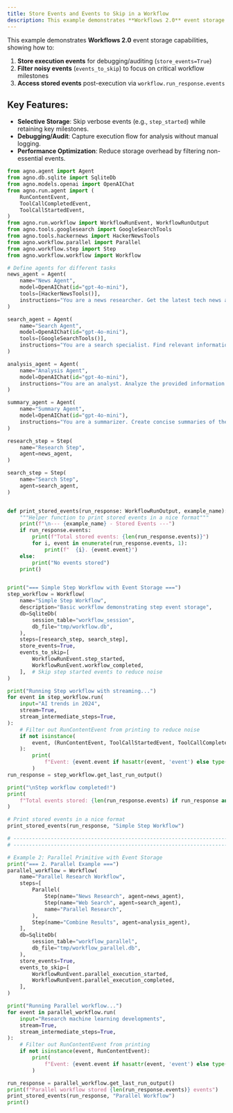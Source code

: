 ```yaml
---
title: Store Events and Events to Skip in a Workflow
description: This example demonstrates **Workflows 2.0** event storage capabilities
---
```


This example demonstrates **Workflows 2.0** event storage capabilities, showing how to:
1. **Store execution events** for debugging/auditing (`store_events=True`)
2. **Filter noisy events** (`events_to_skip`) to focus on critical workflow milestones
3. **Access stored events** post-execution via `workflow.run_response.events`

## Key Features:
- **Selective Storage**: Skip verbose events (e.g., `step_started`) while retaining key milestones.
- **Debugging/Audit**: Capture execution flow for analysis without manual logging.
- **Performance Optimization**: Reduce storage overhead by filtering non-essential events.

```python store_events_and_events_to_skip_in_a_workflow.py
from agno.agent import Agent
from agno.db.sqlite import SqliteDb
from agno.models.openai import OpenAIChat
from agno.run.agent import (
    RunContentEvent,
    ToolCallCompletedEvent,
    ToolCallStartedEvent,
)
from agno.run.workflow import WorkflowRunEvent, WorkflowRunOutput
from agno.tools.googlesearch import GoogleSearchTools
from agno.tools.hackernews import HackerNewsTools
from agno.workflow.parallel import Parallel
from agno.workflow.step import Step
from agno.workflow.workflow import Workflow

# Define agents for different tasks
news_agent = Agent(
    name="News Agent",
    model=OpenAIChat(id="gpt-4o-mini"),
    tools=[HackerNewsTools()],
    instructions="You are a news researcher. Get the latest tech news and summarize key points.",
)

search_agent = Agent(
    name="Search Agent",
    model=OpenAIChat(id="gpt-4o-mini"),
    tools=[GoogleSearchTools()],
    instructions="You are a search specialist. Find relevant information on given topics.",
)

analysis_agent = Agent(
    name="Analysis Agent",
    model=OpenAIChat(id="gpt-4o-mini"),
    instructions="You are an analyst. Analyze the provided information and give insights.",
)

summary_agent = Agent(
    name="Summary Agent",
    model=OpenAIChat(id="gpt-4o-mini"),
    instructions="You are a summarizer. Create concise summaries of the provided content.",
)

research_step = Step(
    name="Research Step",
    agent=news_agent,
)

search_step = Step(
    name="Search Step",
    agent=search_agent,
)


def print_stored_events(run_response: WorkflowRunOutput, example_name):
    """Helper function to print stored events in a nice format"""
    print(f"\n--- {example_name} - Stored Events ---")
    if run_response.events:
        print(f"Total stored events: {len(run_response.events)}")
        for i, event in enumerate(run_response.events, 1):
            print(f"  {i}. {event.event}")
    else:
        print("No events stored")
    print()


print("=== Simple Step Workflow with Event Storage ===")
step_workflow = Workflow(
    name="Simple Step Workflow",
    description="Basic workflow demonstrating step event storage",
    db=SqliteDb(
        session_table="workflow_session",
        db_file="tmp/workflow.db",
    ),
    steps=[research_step, search_step],
    store_events=True,
    events_to_skip=[
        WorkflowRunEvent.step_started,
        WorkflowRunEvent.workflow_completed,
    ],  # Skip step started events to reduce noise
)

print("Running Step workflow with streaming...")
for event in step_workflow.run(
    input="AI trends in 2024",
    stream=True,
    stream_intermediate_steps=True,
):
    # Filter out RunContentEvent from printing to reduce noise
    if not isinstance(
        event, (RunContentEvent, ToolCallStartedEvent, ToolCallCompletedEvent)
    ):
        print(
            f"Event: {event.event if hasattr(event, 'event') else type(event).__name__}"
        )
run_response = step_workflow.get_last_run_output()

print("\nStep workflow completed!")
print(
    f"Total events stored: {len(run_response.events) if run_response and run_response.events else 0}"
)

# Print stored events in a nice format
print_stored_events(run_response, "Simple Step Workflow")

# ------------------------------------------------------------------------------------------------ #
# ------------------------------------------------------------------------------------------------ #

# Example 2: Parallel Primitive with Event Storage
print("=== 2. Parallel Example ===")
parallel_workflow = Workflow(
    name="Parallel Research Workflow",
    steps=[
        Parallel(
            Step(name="News Research", agent=news_agent),
            Step(name="Web Search", agent=search_agent),
            name="Parallel Research",
        ),
        Step(name="Combine Results", agent=analysis_agent),
    ],
    db=SqliteDb(
        session_table="workflow_parallel",
        db_file="tmp/workflow_parallel.db",
    ),
    store_events=True,
    events_to_skip=[
        WorkflowRunEvent.parallel_execution_started,
        WorkflowRunEvent.parallel_execution_completed,
    ],
)

print("Running Parallel workflow...")
for event in parallel_workflow.run(
    input="Research machine learning developments",
    stream=True,
    stream_intermediate_steps=True,
):
    # Filter out RunContentEvent from printing
    if not isinstance(event, RunContentEvent):
        print(
            f"Event: {event.event if hasattr(event, 'event') else type(event).__name__}"
        )

run_response = parallel_workflow.get_last_run_output()
print(f"Parallel workflow stored {len(run_response.events)} events")
print_stored_events(run_response, "Parallel Workflow")
print()
```
